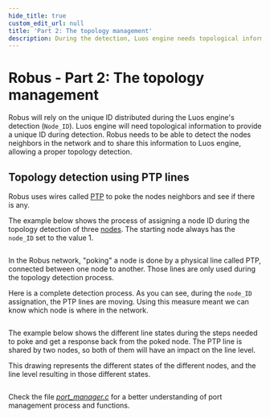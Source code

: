 ```yaml
---
hide_title: true
custom_edit_url: null
title: 'Part 2: The topology management'
description: During the detection, Luos engine needs topological information to provide a unique ID.
---
```



# Robus - Part 2: The topology management

Robus will rely on the unique ID distributed during the Luos engine's detection (`Node_ID`). Luos engine will need topological information to provide a unique ID during detection. Robus needs to be able to detect the nodes neighbors in the network and to share this information to Luos engine, allowing a proper topology detection.

## Topology detection using PTP lines

Robus uses wires called [PTP](#ptp-network) to poke the nodes neighbors and see if there is any.

The example below shows the process of assigning a node ID during the topology detection of three [nodes](../../../luos-technology/node). The starting node always has the `node_ID` set to the value 1.

<div align="center">
  <Image
    sources={{
      light: '/assets/images/advanced-doc/robus/topology/robus-2-1-light.svg',
      dark: '/assets/images/advanced-doc/robus/topology/robus-2-1-dark.svg',
    }}
    width="600px"
  />
</div>

In the Robus network, "poking" a node is done by a physical line called PTP, connected between one node to another. Those lines are only used during the topology detection process.

Here is a complete detection process. As you can see, during the `node_ID` assignation, the PTP lines are moving. Using this measure meant we can know which node is where in the network.

<div align="center">
  <Image
    sources={{
      light: '/assets/images/advanced-doc/robus/topology/robus-2-2-light.svg',
      dark: '/assets/images/advanced-doc/robus/topology/robus-2-2-dark.svg',
    }}
    width="600px"
  />
</div>

The example below shows the different line states during the steps needed to poke and get a response back from the poked node. The PTP line is shared by two nodes, so both of them will have an impact on the line level.

This drawing represents the different states of the different nodes, and the line level resulting in those different states.

<div align="center">
  <Image
    sources={{
      light: '/assets/images/advanced-doc/robus/topology/robus-2-3-light.svg',
      dark: '/assets/images/advanced-doc/robus/topology/robus-2-3-dark.svg',
    }}
    width="800px"
  />
</div>

Check the file [_port_manager.c_](https://github.com/Luos-io/luos_engine/blob/main/network/robus/src/port_manager.c) for a better understanding of port management process and functions.
